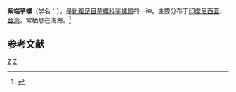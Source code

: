 {{Speciesbox 
| taxon = Conus muriculatus
| authority = Sowerby I, 1833
| image = Conus muriculatus 002.jpg
}}
'''紫端芋螺'''（学名：''{{lang|la|Conus muriculatus}}''），是[[新腹足目|新腹足目]][[芋螺科|芋螺科]][[芋螺属|芋螺属]]的一种。主要分布于[[印度尼西亚|印度尼西亚]]、[[台湾|台湾]]，常栖息在浅海。<ref>{{cite web|url=http://shell.sinica.edu.tw/chinese/shellbase_detail.php?science_no=1587|title=国际贝库：紫端芋螺|publisher=台湾贝类资料库|accessdate=2009-08-11}}</ref>

== 参考文献 ==
{{reflist}}
{{Commonscat|Conus muriculatus}}
{{Taxonbar}}

[[Category:芋螺属|Z]]
[[Category:1833年描述的动物|Z]]